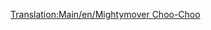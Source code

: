 [[Translation:Main/en/Mightymover Choo-Choo]]{{en/-}}{{Template:Trenes/Es
|Imagen=[[File:en/Mightymoverchoochoo.png]]
|Nombre=Mightymover Choo-Choo
|Precio=44.530 € (22.265 £)
|Velocidad=112 km/h (70 mph)
|Peso=140 t
|Potencia=1.000 CV (746 kW)
|Coste-anual=4.756 € (2.378 £)
|Diseño=1967
|Duración=20
|Capacidad=--
|Descripción=La mejor y última locomotora de Fantasía.
|Vida-real=Ficticia.
}}